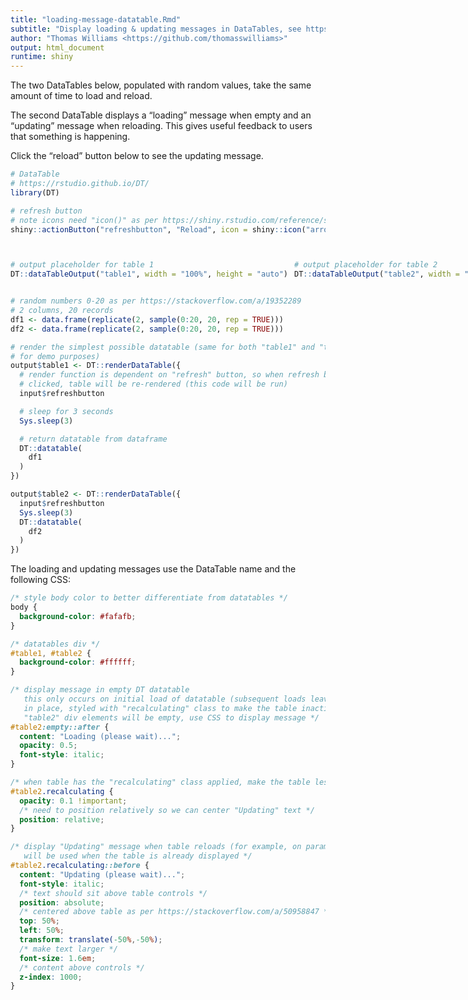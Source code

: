 ```yaml
---
title: "loading-message-datatable.Rmd"
subtitle: "Display loading & updating messages in DataTables, see https://thomasswilliams.github.io/development/r/2022/09/16/r-markdown-loading-message-datatable.html"
author: "Thomas Williams <https://github.com/thomasswilliams>"
output: html_document
runtime: shiny
---
```


The two DataTables below, populated with random values, take the same amount of time to load and reload.

The second DataTable displays a "loading" message when empty and an "updating" message when reloading. This gives useful feedback to users that something is happening.

Click the "reload" button below to see the updating message.

``` r
# DataTable
# https://rstudio.github.io/DT/
library(DT)
```

```r
# refresh button
# note icons need "icon()" as per https://shiny.rstudio.com/reference/shiny/0.14/icon.html
shiny::actionButton("refreshbutton", "Reload", icon = shiny::icon("arrows-rotate"))
```

<!-- basic two-column layout, start outer div and define multiple columns, adapted from
     https://bookdown.org/yihui/rmarkdown-cookbook/multi-column.html -->
<div style="display: grid; grid-template-columns: 1fr 1fr; grid-column-gap: 10px; margin-top: 2em;">
<!-- start first column -->
<div>
```r
# output placeholder for table 1
DT::dataTableOutput("table1", width = "100%", height = "auto")
```
<!-- end first column -->
</div>
<!-- start second column -->
<div>
```r
# output placeholder for table 2
DT::dataTableOutput("table2", width = "100%", height = "auto")
```
<!-- end second column -->
</div>
<!-- end outer div -->
</div>

```r
# random numbers 0-20 as per https://stackoverflow.com/a/19352289
# 2 columns, 20 records
df1 <- data.frame(replicate(2, sample(0:20, 20, rep = TRUE)))
df2 <- data.frame(replicate(2, sample(0:20, 20, rep = TRUE)))

# render the simplest possible datatable (same for both "table1" and "table2", just
# for demo purposes)
output$table1 <- DT::renderDataTable({
  # render function is dependent on "refresh" button, so when refresh button is
  # clicked, table will be re-rendered (this code will be run)
  input$refreshbutton

  # sleep for 3 seconds
  Sys.sleep(3)

  # return datatable from dataframe
  DT::datatable(
    df1
  )
})

output$table2 <- DT::renderDataTable({
  input$refreshbutton
  Sys.sleep(3)
  DT::datatable(
    df2
  )
})
```

The loading and updating messages use the DataTable name and the following CSS:

```css
/* style body color to better differentiate from datatables */
body {
  background-color: #fafafb;
}

/* datatables div */
#table1, #table2 {
  background-color: #ffffff;
}

/* display message in empty DT datatable
   this only occurs on initial load of datatable (subsequent loads leave the table
   in place, styled with "recalculating" class to make the table inactive)
   "table2" div elements will be empty, use CSS to display message */
#table2:empty::after {
  content: "Loading (please wait)...";
  opacity: 0.5;
  font-style: italic;
}

/* when table has the "recalculating" class applied, make the table less prominent */
#table2.recalculating {
  opacity: 0.1 !important;
  /* need to position relatively so we can center "Updating" text */
  position: relative;
}

/* display "Updating" message when table reloads (for example, on parameter change)
   will be used when the table is already displayed */
#table2.recalculating::before {
  content: "Updating (please wait)...";
  font-style: italic;
  /* text should sit above table controls */
  position: absolute;
  /* centered above table as per https://stackoverflow.com/a/50958847 */
  top: 50%;
  left: 50%;
  transform: translate(-50%,-50%);
  /* make text larger */
  font-size: 1.6em;
  /* content above controls */
  z-index: 1000;
}
```